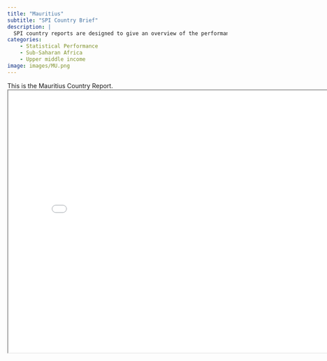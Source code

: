 ```yaml
---
title: "Mauritius"
subtitle: "SPI Country Brief"
description: |
  SPI country reports are designed to give an overview of the performance of Mauritius.
categories:
    - Statistical Performance
    - Sub-Saharan Africa
    - Upper middle income
image: images/MU.png
---
```


This is the Mauritius Country Report.
<iframe src="charts/Mauritius_chart.html" width="800" height="600"></iframe>

